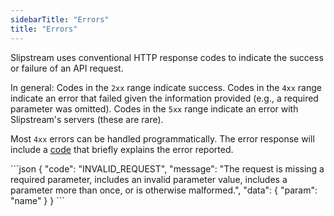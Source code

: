 ```yaml
---
sidebarTitle: "Errors"
title: "Errors"
---
```


Slipstream uses conventional HTTP response codes to indicate the success or failure of an API request. 

In general: Codes in the `2xx` range indicate success. Codes in the `4xx` range indicate an error that failed given the information provided (e.g., a required parameter was omitted). Codes in the `5xx` range indicate an error with Slipstream's servers (these are rare).

Most `4xx` errors can be handled programmatically. The error response will include a [code](#) that briefly explains the error reported.

<RequestExample>
```json
{
  "code": "INVALID_REQUEST",
  "message": "The request is missing a required parameter, includes an invalid parameter value, includes a parameter more than once, or is otherwise malformed.",
  "data": {
    "param": "name"
  }
}
```
</RequestExample>